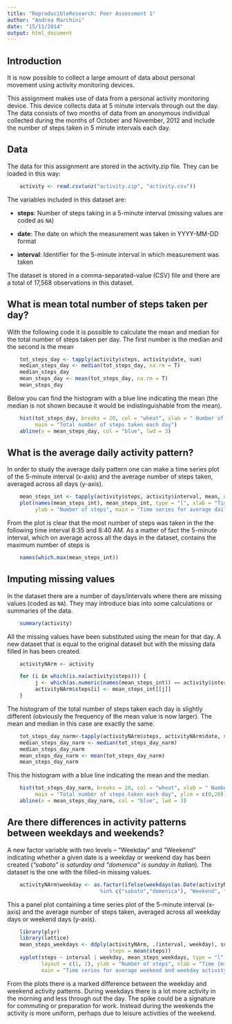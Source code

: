 ```yaml
---
title: "ReproducibleResearch: Peer Assessment 1"
author: "Andrea Marchini"
date: "15/11/2014"
output: html_document
---
```


Introduction
-----
It is now possible to collect a large amount of data about personal movement using activity monitoring devices.

This assignment makes use of data from a personal activity monitoring device. This device collects data at 5 minute intervals through out the day. The data consists of two months of data from an anonymous individual collected during the months of October and November, 2012 and include the number of steps taken in 5 minute intervals each day.

Data
----
The data for this assignment are stored in the activity.zip file. They can be loaded in this way:
```r
    activity <- read.csv(unz("activity.zip", "activity.csv"))
```

The variables included in this dataset are:

- **steps**: Number of steps taking in a 5-minute interval (missing values are coded as ```
NA```)

- **date**: The date on which the measurement was taken in YYYY-MM-DD format

- **interval**: Identifier for the 5-minute interval in which measurement was taken

The dataset is stored in a comma-separated-value (CSV) file and there are a total of 17,568 observations in this dataset.

What is mean total number of steps taken per day?
-----
With the following code it is possible to calculate the mean and median for the total number of steps taken per day. The first number is the median and the second is the mean

```r
    tot_steps_day <- tapply(activity$steps, activity$date, sum)
    median_steps_day <- median(tot_steps_day, na.rm = T)
    median_steps_day
    mean_steps_day <- mean(tot_steps_day, na.rm = T)
    mean_steps_day
```

Below you can find the histogram with a blue line indicating the mean (the median is not shown because it would be indistinguishable from the mean).

```r
    hist(tot_steps_day, breaks = 20, col = "wheat", xlab = " Number of steps",
         main = "Total number of steps taken each day")
    abline(v = mean_steps_day, col = "blue", lwd = 3)
```

What is the average daily activity pattern?
------
In order to study the average daily pattern one can make a time series plot of the 5-minute interval (x-axis) and the average number of steps taken, averaged across all days (y-axis).

```r
    mean_steps_int <- tapply(activity$steps, activity$interval, mean, na.rm = T)
    plot(names(mean_steps_int), mean_steps_int, type = "l", xlab = "Time [min]",
         ylab = "Number of steps", main = "Time series for average daily activity pattern")
```

From the plot is clear that the most number of steps was taken in the the following time interval 8:35 and 8:40 AM. As a matter of fact the 5-minute interval, which on average across all the days in the dataset, contains the maximum number of steps is 

```r
    names(which.max(mean_steps_int))
```

Imputing missing values
-------
In the dataset there are a number of days/intervals where there are missing values (coded as ```NA```). They may introduce bias into some calculations or summaries of the data.

```r
    summary(activity)
```

All the missing values have been substituted using the mean for that day. A new dataset that is equal to the original dataset but with the missing data filled in has been created.

```r
    activityNArm <- activity

    for (i in which(is.na(activity$steps))) {
         j <- which(as.numeric(names(mean_steps_int)) == activity$interval[i])
         activityNArm$steps[i] <- mean_steps_int[[j]]
    }
```

The histogram of the total number of steps taken each day is slightly different (obviously the frequency of the mean value is now larger). The mean and median in this case are exactly the same.

```r
    tot_steps_day_narm<-tapply(activityNArm$steps, activityNArm$date, sum)
    median_steps_day_narm <- median(tot_steps_day_narm)
    median_steps_day_narm
    mean_steps_day_narm <- mean(tot_steps_day_narm)
    mean_steps_day_narm
```

This the histogram with a blue line indicating the mean and the median.

```r
    hist(tot_steps_day_narm, breaks = 20, col = "wheat", xlab = " Number of steps",
         main = "Total number of steps taken each day", ylim = c(0,20))
    abline(v = mean_steps_day_narm, col = "blue", lwd = 3)
```

Are there differences in activity patterns between weekdays and weekends?
-------
A new factor variable with two levels – “Weekday” and “Weekend” indicating whether a given date is a weekday or weekend day has been created (*"sabato" is saturday and "domenica" is sunday in Italian*). The dataset is the one with the filled-in missing values.

```r
    activityNArm$weekday <- as.factor(ifelse(weekdays(as.Date(activityNArm$date))
                              %in% c("sabato","domenica"), "Weekend", "Weekday"))
```


This a panel plot containing a time series plot of the 5-minute interval (x-axis) and the average number of steps taken, averaged across all weekday days or weekend days (y-axis).

```r
    library(plyr)
    library(lattice)
    mean_steps_weekdays <- ddply(activityNArm, .(interval, weekday), summarize,
                                 steps = mean(steps))
    xyplot(steps ~ interval | weekday, mean_steps_weekdays, type = "l",
           layout = c(1, 2), ylab = "Number of steps", xlab = "Time [min]",
           main = "Time series for average weekend and weekday activity patterns")
```

From the plots there is a marked difference between the weekday and weekend activity patterns. During weekdays there is a lot more activity in the morning and less through out the day. The spike could be a signature for commuting or preparation for work. Instead during the weekends the activity is more uniform, perhaps due to leisure activities of the weekend.